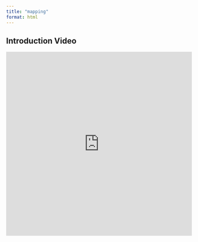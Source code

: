 ```yaml
---
title: "mapping"
format: html
---
```


## Introduction Video

<iframe width="100%" height="500" src="https://www.youtube.com/embed/cdrUfPAK63I" frameborder="0" allowfullscreen></iframe>